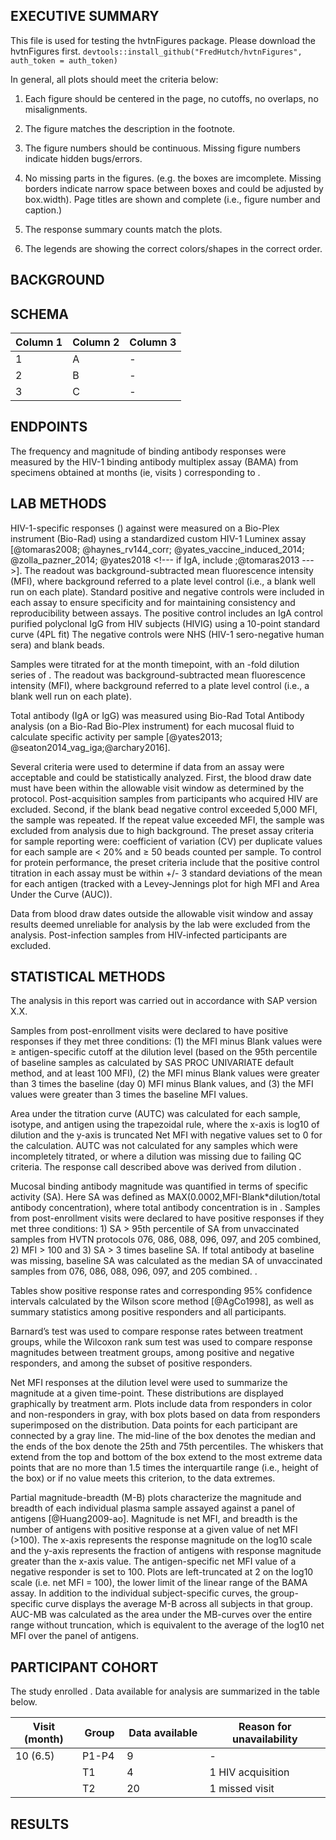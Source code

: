 <!---
This is where the memo text goes that will be compiled into the final report. Lab additions
can be tracked through word documents, but this document should be version-controlled and
committed each time there are edits.
--->

## EXECUTIVE SUMMARY
This file is used for testing the hvtnFigures package. Please download the hvtnFigures first.
`devtools::install_github("FredHutch/hvtnFigures", auth_token = auth_token)`



In general, all plots should meet the criteria below:

1. Each figure should be centered in the page, no cutoffs, no overlaps, no misalignments.

2. The figure matches the description in the footnote.

3. The figure numbers should be continuous. Missing figure numbers indicate hidden bugs/errors.

4. No missing parts in the figures. (e.g. the boxes are imcomplete. Missing borders indicate narrow space between boxes and could be adjusted by box.width). Page titles are shown and complete (i.e., figure number and caption.)

5. The response summary counts match the plots. 

6. The legends are showing the correct colors/shapes in the correct order.



## BACKGROUND  



<Add background text here>

\memoformat <!--- IMPORTANT!!!
In the latex template.tex, page 1 has different margins than others to fit images.
This command resets the margins to normal size for pages after the first page.
It's defined in template.tex.
Move \memoformat tag to the last section that fits comfortably on the first page. --->

## SCHEMA   

| Column 1| Column 2 | Column 3 |  
|-------|-----|------|
| 1     | A   |   -  |
| 2     | B   |   -  |
| 3     | C   |   -  | 

<!--- refer to assay-specific templates for endpoints, lab, and stat methods --->
## ENDPOINTS  
The frequency and magnitude of <!--- list isotypes, such as IgA, IgG and IgG3 ---> binding antibody responses were measured by the HIV-1 binding antibody multiplex assay (BAMA)  from <!--- specimen type, such as mucosal, serum, or plasma---> specimens obtained at months <!--- list months ---> (ie, visits <!--- list corresponding visit numbers --->) corresponding to <!--- specify the timing in relationship to enrollment or vaccinations e.g. corresponding to enrollment, 2 weeks after the 1st vaccination and 2 weeks after the 2nd vaccination --->. 

<!--- If this is an updated report, include what additional data and/or analysis were done since the previous report (e.g. additional visits, additional ppts (include #s), additional viral isolates, additional assays (TZM.bl, A3R5), etc). --->
 
## LAB METHODS  
<!--- Serum or Plasma (or mucosal type) ---> HIV-1-specific <!--- insert isotypes ---> responses (<!--- insert dilution --->) against <!--- there are a few options here: list antigens if only a few, or summarize if the list is longer; include antigen descriptions (including clade) if only 1 antigen tested, otherwise write out descriptions below ---> were measured on a Bio-Plex instrument (Bio-Rad) using a standardized custom HIV-1 Luminex assay [@tomaras2008; @haynes_rv144_corr; @yates_vaccine_induced_2014; @zolla_pazner_2014; @yates2018 <!--- if IgA, include ;@tomaras2013 --->].  The readout was background-subtracted mean fluorescence intensity (MFI), where background referred to a plate level control (i.e., a blank well run on each plate).  Standard positive and negative controls were included in each assay to ensure specificity and for maintaining consistency and reproducibility between assays. The positive control includes an IgA control <!--- if an IgA assay ---> purified polyclonal IgG from HIV subjects (HIVIG) using a 10-point standard curve (4PL fit) <!--- if V1V2 antigens then state "and CH58 V1V2 IgG [@liao_vaccine_2013]". --->  <!--- If a positive standard curve was used, mention here. --->  <!--- If titrations were done, describe standard curve (i.e., serum titrations (1:40- 1:40,000) were performed to provide a sample within the linear range of the standard curve for calculating AUC and EC50 titers.) ---> The negative controls were NHS (HIV-1 sero-negative human sera) and blank beads.  <!--- If applicable, describe additional monoclonal antibodies used as control in the standard curve experiments to calculate antigen-specific titers in the samples. --->  

<!---Include if titration data are presented---> Samples were titrated for <!---list isotypes and antigens, e.g. IgG to Con 6 gp120 and Con S gp41---> at the month <!---list month(s), e.g. 6.5---> timepoint, with an <!---Fill in for your study, often 5--->-fold dilution series of <!---list dilutions for your protocol, e.g. 1:50, 1:250, and 1:1250--->. The readout was background-subtracted mean fluorescence intensity (MFI), where background referred to a plate level control (i.e., a blank well run on each plate). 

<!--- mucosal only ---> Total antibody (IgA or IgG) was measured using Bio-Rad Total Antibody analysis (on a Bio-Rad Bio-Plex instrument) for each mucosal fluid to calculate specific activity per sample [@yates2013; @seaton2014_vag_iga;@archary2016].


Several criteria were used to determine if data from an assay were acceptable and could be statistically analyzed.  <!--- update visit window language as needed, e.g. if out of window durability timepoints are analyzed --->First, the blood draw date must have been within the allowable visit window as determined by the protocol. <!--- If applicable, i.e. if typical HVTN trial include this sentence ---> Post-acquisition samples from participants who acquired HIV are excluded. <!--- --->   Second, if the blank bead negative control exceeded 5,000 MFI, the sample was repeated. If the repeat value exceeded <!--- usually 5,000, but check ---> MFI, the sample was excluded from analysis due to high background. The preset assay criteria for sample reporting were: coefficient of variation (CV) per duplicate values for each sample are < 20% and <!--- may paste in ≥ or $\geq$ or unicode 2265 for greater than or equal to---> $\geq$ 50 beads counted per sample. To control for protein performance, the preset criteria include that the positive control titration in each assay must be within +/- 3 standard deviations of the mean for each antigen (tracked with a Levey-Jennings plot for high MFI and Area Under the Curve (AUC)).

<!--- update visit window language as needed, e.g. if out of window durability timepoints are analyzed --->
Data from blood draw dates outside the allowable visit window and assay results deemed unreliable for analysis by the lab were excluded from the analysis.  <!--- If applicable, i.e. if typical HVTN trial include this sentence ---> Post-infection samples from HIV-infected participants are excluded. <!--- ---> 

## STATISTICAL METHODS  

<!--- This section includes language for standard BAMA analyses. Compare to your SAP. --->

The analysis in this report was carried out in accordance with SAP version X.X.

<!--- Serum/plasma ---> <!--- Positivity criteria vary by antigen, but the following language generally applies. ---> Samples from post-enrollment visits were declared to have positive responses if they met three conditions: (1) the MFI minus Blank values were <!--- may use ≥ or $\geq$ or unicode 2265 for greater than or equal to---> $\geq$ antigen-specific cutoff at the <!--- add the dilution level ---> dilution level (based on <!--- confirm criteria ---> the 95th percentile of baseline samples as calculated by SAS PROC UNIVARIATE default method, and at least 100 MFI), (2) the MFI minus Blank values were greater than 3 times the baseline (day 0) MFI minus Blank values, and (3) the MFI values were greater than 3 times the baseline MFI values.  

<!--- AUTC ---> Area under the titration curve (AUTC) was calculated for each sample, isotype, and antigen using the trapezoidal rule, where the x-axis is log10 of dilution and the y-axis is truncated Net MFI with negative values set to 0 <!---Note, lab may specify other truncation rules depending on what they see in the data; update as needed---> for the calculation. AUTC was not calculated for any samples which were incompletely titrated, or where a dilution was missing due to failing QC criteria. The response call described above was derived from dilution <!---list dilution, typically the smallest (screening) dilution but may be different, e.g. 1:50--->.

<!--- Mucosal ---> Mucosal binding antibody magnitude was quantified in terms of specific activity (SA). Here SA was defined as MAX(0.0002,MFI-Blank*dilution/total antibody concentration), where total antibody concentration is in <!--- usually ng/mL but confirm for each study --->. Samples from post-enrollment visits were declared to have positive responses if they met three conditions:  1) SA > 95th percentile of SA from unvaccinated samples from HVTN protocols <!--- confirm ---> 076, 086, 088, 096, 097, and 205 combined, 2) MFI > 100 and 3) SA > 3 times baseline SA. <!--- confirm ---> If total antibody at baseline was missing, baseline SA was calculated as the median SA of unvaccinated samples from 076, 086, 088, 096, 097, and 205 combined. . <!--- As of Nov 2019, thresholds are based on these 6 protocols. for efficacy trials, plan to calculate protocol-specific thresholds. When data arrive from new phase 1 protocols, confirm with Yunda, Sue, and Tomaras lab that thresholds need not be recalculated.  --->

Tables show positive response rates and corresponding 95% confidence intervals calculated by the Wilson score method [@AgCo1998], as well as summary statistics among positive responders and all participants. 

<!--- If statistical tests are used to compare responses, describe here. Follow protocol and assay specific SAP. Specify software and, if relevant, function or PROC options. example: ---> Barnard’s test was used to compare response rates between treatment groups, while the Wilcoxon rank sum test was used to compare response magnitudes between treatment groups, among positive and negative responders, and among the subset of positive responders. <!--- if comparisons will not be done if there are few responders, say so here and include the cutoff, e.g. Response magnitude comparisons among positive responders will not be done if there are fewer than 5 responders per treatment group. ---><!--- Note some protocols specify Fisher's exact test, but the faculty have decided to use Barnard's as the default. Suggested language for this scenario: Fisher’s exact test (specified as the primary analysis in the protocol) and Barnard’s test (current standard HVTN SDMC analysis for response rate comparisons) were used to compare response rates between treatment groups, while the Wilcoxon rank sum test was used to compare response magnitudes between the pooled treatment groups, among all participants and among the subset of positive responders. --->

<!--- Serum/Plasma specimens --->Net MFI responses at the <!--- add the dilution level ---> dilution level were used to summarize the magnitude at a given time-point.  These distributions are displayed graphically by treatment arm. <!--- if mucosal, delete previous 2 sentences and refer to SA: The distribution of specific activity is displayed graphically by treatment arm and time-point. ---> Plots include data from responders in color and non-responders in gray, with box plots based on data from responders superimposed on the distribution. <!--- if spaghetti/boxplot combination, add:---> Data points for each participant are connected by a gray line.  <!--- ---> The mid-line of the box denotes the median and the ends of the box denote the 25th and 75th percentiles.  The whiskers that extend from the top and bottom of the box extend to the most extreme data points that are no more than 1.5 times the interquartile range (i.e., height of the box) or if no value meets this criterion, to the data extremes.
 
<!---  if showing reverse CDFs...no standard language  --->

<!--- If showing AUC-MB plots, note the plots are partial, but calculated AUC-MB covers the whole curve ---> 
Partial magnitude-breadth (M-B) plots characterize the magnitude and breadth of each individual plasma sample assayed against a panel of antigens [@Huang2009-ao]. Magnitude is net MFI, and breadth is the number of antigens with positive response at a given value of net MFI (>100). The x-axis represents the response magnitude on the log10 scale and the y-axis represents the fraction of antigens with response magnitude greater than the x-axis value. The antigen-specific net MFI value of a negative responder is set to 100. Plots are left-truncated at 2 on the log10 scale (i.e. net MFI = 100), the lower limit of the linear range of the BAMA assay. In addition to the individual subject-specific curves, the group-specific curve displays the average M-B across all subjects in that group. <!--- If AUC-MB also calculated and not just shown, include the following. ---> AUC-MB was calculated as the area under the MB-curves over the entire range without truncation, which is equivalent to the average of the log10 net MFI over the panel of antigens.

<!--- If working with durability data and calculating fold change from peak, be sure to specify direction of difference, e.g.  log10(durability visit) - log10(peak visit). --->

## PARTICIPANT COHORT  
<!--- this section summarizes available assay data by ppts and visit. If there are not too many antigens, also summarize assay results excluded from analysis due to failing QC criteria. For reference, we often do this for ICS as there are relatively few ways to fail QC, but not for BAMA due to the many antigens. --->

<!--- note that much of this information is in the expectations table in the assay PT report. HIV acquisitions are reported in the data filtering tables later on, so don't forget to look for those. --->

The study enrolled <!---describe the total number enrolled to date and – if unblinded - the number in each treatment arm--->.  <!--- insert a table to tabulate available and missing data. similar to schema, may use an R chunk and kable(), or plain markdown as shown below. Introduce with the sentence. --->Data available for analysis <!---if appropriate, add: and assay data excluded from analysis---> are summarized in the table below.

<!--- 
For BAMA, only include ptid*visit level; have to go to antigen level to match denominators and that table would be too lengthy.

The example table below is typed manually. In general it is recommended the table is prepared programmatically.
--->

| Visit (month)    |  Group     |   Data available     |    Reason for unavailability   |
|------------------|------------|----------------------|--------------------------------|
|     10 (6.5)     |   P1-P4    |          9           |          -                     |
|                  |    T1      |          4           |  1 HIV acquisition             | 
|                  |    T2      |         20           |  1 missed visit                |



## RESULTS  


<!--- Acknowledgements and references in a separate Rmd --->
<!--- to start acknowledgements and references on a new page, use \clearpage --->

